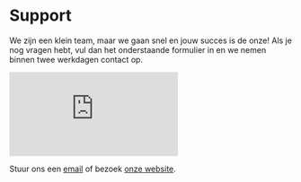 # Support

We zijn een klein team, maar we gaan snel en jouw succes is de onze! 
Als je nog vragen hebt, vul dan het onderstaande formulier in en we nemen binnen twee werkdagen contact op. 

<div style={{ position: 'relative', width: '100%', height: '700px', marginTop: '20px' }}>
    <iframe
        src="https://share-eu1.hsforms.com/1IKi5Eg2DT3C1BoWQzNQ0Eg2drqet" 
        title="Embedded Form"
        frameborder="0"
        style={{ width: '100%', height: '100%' }}
    ></iframe>
</div>

Stuur ons een [email](mailto:support@alkem.io) of bezoek [onze website](https://welcome.alkem.io/contact).
